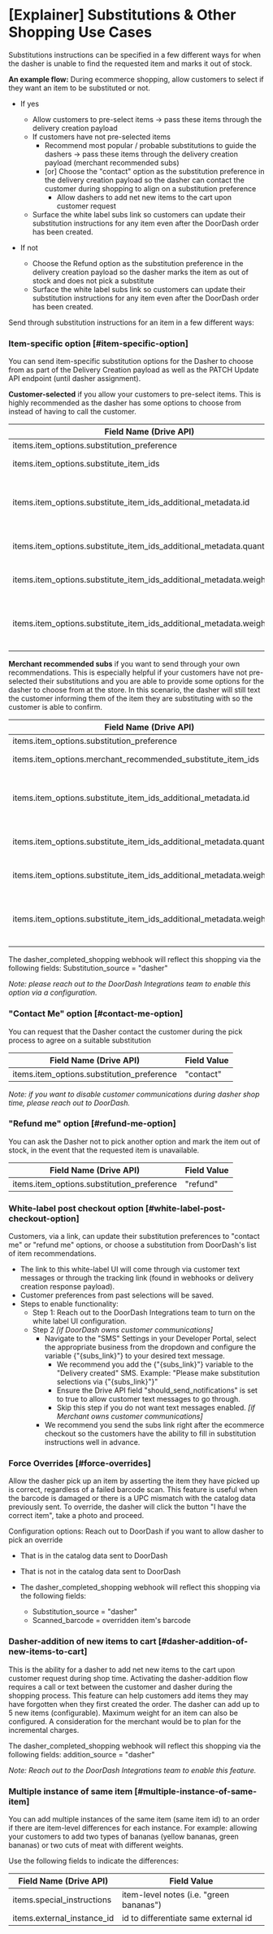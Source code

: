 # [Explainer] Substitutions & Other Shopping Use Cases

Substitutions instructions can be specified in a few different ways for when the dasher is unable to find the requested item and marks it out of stock.

**An example flow:**
During ecommerce shopping, allow customers to select if they want an item to be substituted or not.

* If yes

  + Allow customers to pre-select items → pass these items through the delivery creation payload
  + If customers have not pre-selected items
    - Recommend most popular / probable substitutions to guide the dashers → pass these items through the delivery creation payload (merchant recommended subs)
    - [or] Choose the "contact" option as the substitution preference in the delivery creation payload so the dasher can contact the customer during shopping to align on a substitution preference
      * Allow dashers to add net new items to the cart upon customer request
  + Surface the white label subs link so customers can update their substitution instructions for any item even after the DoorDash order has been created.
* If not

  + Choose the Refund option as the substitution preference in the delivery creation payload so the dasher marks the item as out of stock and does not pick a substitute
  + Surface the white label subs link so customers can update their substitution instructions for any item even after the DoorDash order has been created.

Send through substitution instructions for an item in a few different ways:

### Item-specific option [#item-specific-option]

You can send item-specific substitution options for the Dasher to choose from as part of the Delivery Creation payload as well as the PATCH Update API endpoint (until dasher assignment).

**Customer-selected** if you allow your customers to pre-select items. This is highly recommended as the dasher has some options to choose from instead of having to call the customer.



| Field Name (Drive API) | Field Value |
| --- | --- |
| items.item_options.substitution_preference | "substitute" |
| items.item_options.substitute_item_ids | merchant item id(s) |
| items.item_options.substitute_item_ids_additional_metadata.id | merchant item id(s) of substitute item |
| items.item_options.substitute_item_ids_additional_metadata.quantity | quantity of substitution item |
| items.item_options.substitute_item_ids_additional_metadata.weight | weight of substitution item |
| items.item_options.substitute_item_ids_additional_metadata.weight_unit | weight unit of substitution item (i.e. "lbs") |

**Merchant recommended subs** if you want to send through your own recommendations. This is especially helpful if your customers have not pre-selected their substitutions and you are able to provide some options for the dasher to choose from at the store. In this scenario, the dasher will still text the customer informing them of the item they are substituting with so the customer is able to confirm.



| Field Name (Drive API) | Field Value |
| --- | --- |
| items.item_options.substitution_preference | "substitute" |
| items.item_options.merchant_recommended_substitute_item_ids | merchant item id(s) |
| items.item_options.substitute_item_ids_additional_metadata.id | merchant item id(s) of substitute item |
| items.item_options.substitute_item_ids_additional_metadata.quantity | quantity of substitution item |
| items.item_options.substitute_item_ids_additional_metadata.weight | weight of substitution item |
| items.item_options.substitute_item_ids_additional_metadata.weight_unit | weight unit of substitution item (i.e. "lbs") |

The dasher_completed_shopping webhook will reflect this shopping via the following fields:
Substitution_source = "dasher"

*Note: please reach out to the DoorDash Integrations team to enable this option via a configuration.*

### "Contact Me" option [#contact-me-option]

You can request that the Dasher contact the customer during the pick process to agree on a suitable substitution



| Field Name (Drive API) | Field Value |
| --- | --- |
| items.item_options.substitution_preference | "contact" |

*Note: if you want to disable customer communications during dasher shop time, please reach out to DoorDash.*

### "Refund me" option [#refund-me-option]

You can ask the Dasher not to pick another option and mark the item out of stock, in the event that the requested item is unavailable.

| Field Name (Drive API) | Field Value |
| --- | --- |
| items.item_options.substitution_preference | "refund" |

### White-label post checkout option [#white-label-post-checkout-option]



Customers, via a link, can update their substitution preferences to "contact me" or "refund me" options, or choose a substitution from DoorDash's list of item recommendations.

* The link to this white-label UI will come through via customer text messages or through the tracking link (found in webhooks or delivery creation response payload).
* Customer preferences from past selections will be saved.
* Steps to enable functionality:
  + Step 1: Reach out to the DoorDash Integrations team to turn on the white label UI configuration.
  + Step 2
    *[if DoorDash owns customer communications]*
    - Navigate to the "SMS" Settings in your Developer Portal, select the appropriate business from the dropdown and configure the variable {"{subs_link}"} to your desired text message.
      * We recommend you add the {"{subs_link}"} variable to the "Delivery created" SMS. Example: "Please make substitution selections via {"{subs_link}"}"
      * Ensure the Drive API field "should_send_notifications" is set to true to allow customer text messages to go through.
      * Skip this step if you do not want text messages enabled.
        *[if Merchant owns customer communications]*
    - We recommend you send the subs link right after the ecommerce checkout so the customers have the ability to fill in substitution instructions well in advance.

### Force Overrides [#force-overrides]

Allow the dasher pick up an item by asserting the item they have picked up is correct, regardless of a failed barcode scan. This feature is useful when the barcode is damaged or there is a UPC mismatch with the catalog data previously sent. To override, the dasher will click the button "I have the correct item", take a photo and proceed.

Configuration options: Reach out to DoorDash if you want to allow dasher to pick an override

* That is in the catalog data sent to DoorDash



* That is not in the catalog data sent to DoorDash



* The dasher_completed_shopping webhook will reflect this shopping via the following fields:
  + Substitution_source = "dasher"
  + Scanned_barcode = overridden item's barcode

### Dasher-addition of new items to cart [#dasher-addition-of-new-items-to-cart]

This is the ability for a dasher to add net new items to the cart upon customer request during shop time. Activating the dasher-addition flow requires a call or text between the customer and dasher during the shopping process. This feature can help customers add items they may have forgotten when they first created the order. The dasher can add up to 5 new items (configurable). Maximum weight for an item can also be configured. A consideration for the merchant would be to plan for the incremental charges.



The dasher_completed_shopping webhook will reflect this shopping via the following fields:
addition_source = "dasher"

*Note: Reach out to the DoorDash Integrations team to enable this feature.*

### Multiple instance of same item [#multiple-instance-of-same-item]

You can add multiple instances of the same item (same item id) to an order if there are item-level differences for each instance. For example: allowing your customers to add two types of bananas (yellow bananas, green bananas) or two cuts of meat with different weights.



Use the following fields to indicate the differences:

| Field Name (Drive API) | Field Value |
| --- | --- |
| items.special_instructions | item-level notes (i.e. "green bananas") |
| items.external_instance_id | id to differentiate same external id |


